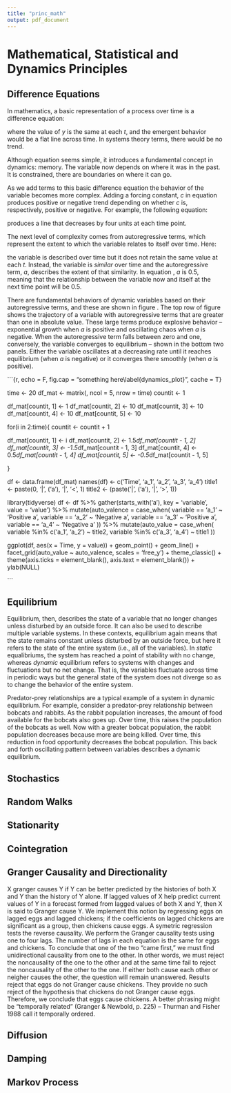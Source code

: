 ```yaml
---
title: "princ_math"
output: pdf_document
---
```


# Mathematical, Statistical and Dynamics Principles

## Difference Equations

In mathematics, a basic representation of a process over time is a difference equation: 

\begin{equation}
\label{basicD}
y = y_{t - 1}
\end{equation}

\noindent where the value of $y$ is the same at each $t$, and the emergent behavior would be a flat line across time. In systems theory terms, there would be no trend. 

Although equation \ref{basicD} seems simple, it introduces a fundamental concept in dynamics: memory. The variable now depends on where it was in the past. It is constrained, there are boundaries on where it can go.

As we add terms to this basic difference equation the behavior of the variable becomes more complex. Adding a forcing constant, *c* in equation \ref{basicD} produces positive or negative trend depending on whether *c* is, respectively, positive or negative. For example, the following equation:

\begin{equation}
\begin{split}
\label{diffC}
y &= y_{t-1} + c \\ 
c &= -4
\end{split}
\end{equation}

\noindent produces a line that decreases by four units at each time point. 

The next level of complexity comes from autoregressive terms, which represent the extent to which the variable relates to itself over time. Here:

\begin{equation}
\begin{split}
\label{diffA}
y &= a y_{t-1} \\ 
a &= 0.5
\end{split}
\end{equation}

\noindent the variable is described over time but it does not retain the same value at each $t$. Instead, the variable is *similar* over time and the autoregressive term, $a$, describes the extent of that similarity. In equation \ref{diffA}, $a$ is 0.5, meaning that the relationship between the variable now and itself at the next time point will be 0.5.

There are fundamental behaviors of dynamic variables based on their autoregressive terms, and these are shown in figure \ref{dynamics_plot}. The top row of figure \ref{dynamics_plot} shows the trajectory of a variable with autoregressive terms that are greater than one in absolute value. These large terms produce explosive behavior -- exponential growth when $a$ is positive and oscillating chaos when $a$ is negative. When the autoregressive term falls between zero and one, conversely, the variable converges to equilibrium -- shown in the bottom two panels. Either the variable oscillates at a decreasing rate until it reaches equilibrium (when $a$ is negative) or it converges there smoothly (when $a$ is positive). 

```{r, echo = F, fig.cap = "something here\\label{dynamics_plot}", cache = T}

time <- 20
df_mat <- matrix(, ncol = 5, nrow = time)
countit <- 1

df_mat[countit, 1] <- 1
df_mat[countit, 2] <- 10
df_mat[countit, 3] <- 10
df_mat[countit, 4] <- 10
df_mat[countit, 5] <- 10

for(i in 2:time){
  countit <- countit + 1
  
  df_mat[countit, 1] <- i
  df_mat[countit, 2] <- 1.5*df_mat[countit - 1, 2]
  df_mat[countit, 3] <- -1.5*df_mat[countit - 1, 3]
  df_mat[countit, 4] <- 0.5*df_mat[countit - 1, 4]
  df_mat[countit, 5] <- -0.5*df_mat[countit - 1, 5]

  
}

df <- data.frame(df_mat)
names(df) <- c('Time', 'a_1', 'a_2', 'a_3', 'a_4')
title1 <- paste(0, '|', ('a'), '|', '<', 1)
title2 <- (paste('|', ('a'), '|', '>', 1))


library(tidyverse)
df <- df %>%
  gather(starts_with('a'), key = 'variable', value = 'value') %>%
  mutate(auto_valence = case_when(
    variable == 'a_1' ~ 'Positive a',
    variable == 'a_2' ~ 'Negative a',
    variable == 'a_3' ~ 'Positive a',
    variable == 'a_4' ~ 'Negative a'
  )) %>%
  mutate(auto_value = case_when(
    variable %in% c('a_1', 'a_2') ~ title2,
    variable %in% c('a_3', 'a_4') ~ title1
  ))

ggplot(df, aes(x = Time, y = value)) + 
  geom_point() + 
  geom_line() + 
  facet_grid(auto_value ~ auto_valence,
             scales = 'free_y') +
  theme_classic() + 
  theme(axis.ticks = element_blank(),
                axis.text = element_blank()) + 
  ylab(NULL)
  



```

\begin{center}

---------------

Insert Figure \ref{dynamics_plot} Here

---------------

\end{center}

## Equilibrium

Equilibrium, then, describes the state of a variable that no longer changes unless disturbed by an outside force. It can also be used to describe multiple variable systems. In these contexts, equilibrium again means that the state remains constant unless disturbed by an outside force, but here it refers to the state of the entire system (i.e., all of the variables). In *static* equalibriums, the system has reached a point of stability with no change, whereas *dynamic* equilibrium refers to systems with changes and fluctuations but no net change. That is, the variables fluctuate across time in periodic ways but the general state of the system does not diverge so as to change the behavior of the entire system. 

Predator-prey relationships are a typical example of a system in dynamic equilibrium. For example, consider a predator-prey relationship between bobcats and rabbits. As the rabbit population increases, the amount of food available for the bobcats also goes up. Over time, this raises the population of the bobcats as well. Now with a greater bobcat population, the rabbit population decreases because more are being killed. Over time, this reduction in food opportunity decreases the bobcat population. This back and forth oscillating pattern between variables describes a dynamic equilibrium. 

## Stochastics

## Random Walks

## Stationarity

## Cointegration

## Granger Causality and Directionality

X granger causes Y if Y can be better predicted by the histories of both X and Y than the history of Y alone. If lagged values of X help predict current values of Y in a forecast formed from lagged values of both X and Y, then X is said to Granger cause Y. We implement this notion by regressing eggs on lagged eggs and lagged chickens; if the coefficients on lagged chickens are significant as a group, then chickens cause eggs. A symetric regression tests the reverse causality. We perform the Granger causality tests using one to four lags. The number of lags in each equation is the same for eggs and chickens. To conclude that one of the two "came first," we must find unidirectional causality from one to the other. In other words, we must reject the noncausality of the one to the other and at the same time fail to reject the noncausality of the other to the one. If either both cause each other or neigher causes the other, the question will remain unanswered. Results reject that eggs do not Granger cause chickens. They provide no such reject of the hypothesis that chickens do not Granger cause eggs. Therefore, we conclude that eggs cause chickens. A better phrasing might be "temporally related" (Granger & Newbold, p. 225) -- Thurman and Fisher 1988 call it temporally ordered. 

## Diffusion

## Damping

## Markov Process
